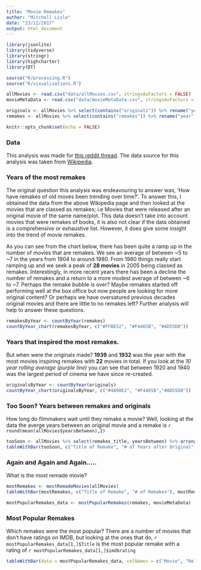 ```yaml
---
title: "Movie Remakes"
author: "Mitchell Lisle"
date: "23/12/2017"
output: html_document
---
```


```r
library(jsonlite)
library(tidyverse)
library(stringr)
library(highcharter)
library(DT)

source("R/processing.R")
source("R/visualisations.R")

allMovies <- read.csv("data/allMovies.csv", stringsAsFactors = FALSE)
movieMetaData <- read.csv("data/movieMetaData.csv", stringsAsFactors = FALSE)

originals <- allMovies %>% select(contains("originals")) %>% rename("year" = originals_year)
remakes <- allMovies %>% select(contains("remakes")) %>% rename("year" = remakes_year)

knitr::opts_chunk$set(echo = FALSE)
```
### Data
This analysis was made for [this reddit thread](https://www.reddit.com/r/DataVizRequests/comments/7irlb9/request_i_would_like_for_someone_to_visualize/). The data source for this analysis was taken from [Wikipedia](https://en.wikipedia.org/wiki/Lists_of_film_remakes).

### Years of the most remakes
The original question this analysis was endeavouring to answer was, 'How have remakes of old moves been trending over time?'. To answer this, I obtained the data from the above Wikipedia page and then looked at the movies that are classed as remakes; i.e Movies that were released after an original movie of the same name/plot. This data doesn't take into account movies that were remakes of books, it is also not clear if the data obtained is a comprehensive or exhaustive list. However, it does give some insight into the trend of movie remakes.

As you can see from the chart below, there has been quite a ramp up in the number of movies that are remakes. We see an average of between ~5 to ~7 in the years from 1904 to around 1980. From 1980 things really start ramping up and we seek a peak of **28 movies** in 2005 being classed as remakes. Interestingly, in more recent years there has been a decline the number of remakes and a return to a more modest average of between ~6 to ~7. Perhaps the remake bubble is over? Maybe remakes started off performing well at the box office but now people are looking for more original content? Or perhaps we have oversatured previous decades original movies and there are little to no remakes left? Further analysis will help to answer these questions.

\pagebreak
```r
remakesByYear <- countByYear(remakes)
countByYear_chart(remakesByYear, c("#FFBE52", "#F4465B", "#AD55D0"))

```

### Years that inspired the most remakes.
But when were the originals made? **1939** and **1932** was the year with the most movies inspiring remakes with **22** movies in total. If you look at the *10 year rolling average (purple line)* you can see that between 1920 and 1940 was the largest period of cinema we have since re-created.

```r
originalsByYear <- countByYear(originals)
countByYear_chart(originalsByYear, c("#4A90E2", "#F4465B","#AD55D0"))
```

### Too Soon? Years between remakes and originals
How long do filmmakers wait until they remake a movie? Well, looking at the data the averge years between an original movie and a remake is `r round(mean(allMovies$yearsBetween),2)`
```r
tooSoon <- allMovies %>% select(remakes_title, yearsBetween) %>% arrange(desc(yearsBetween))
tableWithBar(tooSoon, c("Title of Remake", "# of Years after Original"), tooSoon$yearsBetween, barColour = '#4A90E2')
```

### Again and Again and Again.....
What is the most remade movie?

```r
mostRemakes <- mostRemadeMovies(allMovies)
tableWithBar(mostRemakes, c("Title of Remake", "# of Remakes"), mostRemakes$count, barColour = '#FFBE52', pageLength = 10)
```

```r
mostPopularRemakes_data <- mostPopularRemakes(remakes, movieMetaData)
```
### Most Popular Remakes
Which remakes were the most popular? There are a number of movies that don't have ratings on IMDB, but looking at the ones that do, `r mostPopularRemakes_data[1,]$Title` is the most popular remake with a rating of `r mostPopularRemakes_data[1,]$imdbrating`
```r
tableWithBar(data = mostPopularRemakes_data, colNames = c("Movie", "Released", "IMDB Rating"), range = mostPopularRemakes_data$imdbrating, pageLength = 20, barColour = '#F4465B')
```

```r

```

